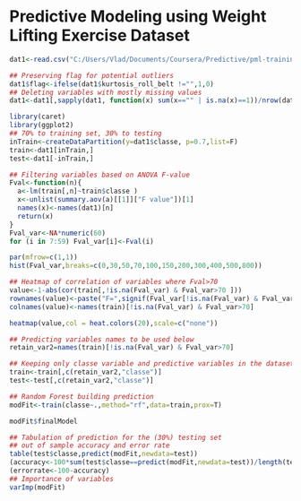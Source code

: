 Predictive Modeling using Weight Lifting Exercise Dataset
========================================================

```r
dat1<-read.csv("C:/Users/Vlad/Documents/Coursera/Predictive/pml-training.csv")

## Preserving flag for potential outliers
dat1$flag<-ifelse(dat1$kurtosis_roll_belt !="",1,0)
## Deleting variables with mostly missing values  
dat1<-dat1[,sapply(dat1, function(x) sum(x=="" | is.na(x)==1))/nrow(dat1)<0.8]

library(caret)
library(ggplot2)
## 70% to training set, 30% to testing
inTrain<-createDataPartition(y=dat1$classe, p=0.7,list=F)
train<-dat1[inTrain,]
test<-dat1[-inTrain,]

## Filtering variables based on ANOVA F-value 
Fval<-function(n){
  a<-lm(train[,n]~train$classe )
  x<-unlist(summary.aov(a)[[1]]["F value"])[1]
  names(x)<-names(dat1)[n]
  return(x)
}
Fval_var<-NA*numeric(60)
for (i in 7:59) Fval_var[i]<-Fval(i)
```

```r
par(mfrow=c(1,1))
hist(Fval_var,breaks=c(0,30,50,70,100,150,200,300,400,500,800))
```

```r
## Heatmap of correlation of variables where Fval>70
value<-1-abs(cor(train[,!is.na(Fval_var) & Fval_var>70 ]))
rownames(value)<-paste("F=",signif(Fval_var[!is.na(Fval_var) & Fval_var>70],2), names(train)[!is.na(Fval_var) & Fval_var>70])
colnames(value)<-names(train)[!is.na(Fval_var) & Fval_var>70]
```
```r
heatmap(value,col = heat.colors(20),scale=c("none"))
```

```r
## Predicting variables names to be used below
retain_var2=names(train)[!is.na(Fval_var) & Fval_var>70]

## Keeping only classe variable and predictive variables in the datasets
train<-train[,c(retain_var2,"classe")]
test<-test[,c(retain_var2,"classe")]
```

```r
## Random Forest building prediction
modFit<-train(classe~.,method="rf",data=train,prox=T)
```

```r
modFit$finalModel
```

```r
## Tabulation of prediction for the (30%) testing set
## out of sample accuracy and error rate
table(test$classe,predict(modFit,newdata=test))
(accuracy<-100*sum(test$classe==predict(modFit,newdata=test))/length(test$classe))
(errorrate<-100-accuracy)
## Importance of variables
varImp(modFit)
```